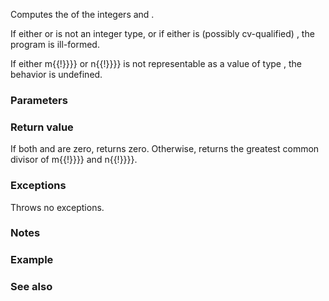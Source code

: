 {{cpp/title|gcd}}
{{cpp/numeric/navbar}}
{{ddcl|header=numeric|since=c++17|
template&lt; class M, class N &gt;
constexpr std::common_type_t&lt;M, N&gt; gcd( M m, N n );
}}

Computes the {{enwiki|greatest common divisor}} of the integers {{c|m}} and {{c|n}}.

If either {{tt|M}} or {{tt|N}} is not an integer type, or if either is (possibly cv-qualified) {{c|bool}}, the program is ill-formed.

If either {{c|{{!}}m{{!}}}} or {{c|{{!}}n{{!}}}} is not representable as a value of type {{c|std::common_type_t&lt;M, N&gt;}}, the behavior is undefined.

===Parameters===
{{par begin}}
{{par|m, n|integer values}}
{{par end}}

===Return value===
If both {{c|m}} and {{c|n}} are zero, returns zero. Otherwise, returns the greatest common divisor of {{c|{{!}}m{{!}}}} and {{c|{{!}}n{{!}}}}.

===Exceptions===
Throws no exceptions.

===Notes===
{{feature test macro|__cpp_lib_gcd_lcm|{{tt|std::gcd}}, {{lc|std::lcm}}|value=201606L|std=C++17}}

===Example===
{{example|code=
#include &lt;numeric&gt;

int main()
{
    constexpr int p{2 * 2 * 3};
    constexpr int q{2 * 3 * 3};
    static_assert(2 * 3 == std::gcd(p, q));

    static_assert(std::gcd( 6,  10) == 2);
    static_assert(std::gcd( 6, -10) == 2);
    static_assert(std::gcd(-6, -10) == 2);

    static_assert(std::gcd( 24, 0) == 24);
    static_assert(std::gcd(-24, 0) == 24);
}
}}

===See also===
{{dsc begin}}
{{dsc inc|cpp/numeric/dsc lcm}}
{{dsc end}}

{{langlinks|de|es|ja|ru|zh}}